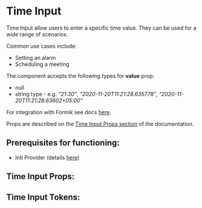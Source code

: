 

# Time Input

Time Input allow users to enter a specific time value. They can be used for a wide range of scenarios.

Common use cases include:

- Setting an alarm
- Scheduling a meeting

The component accepts the following types for **value** prop:

- null
- string type - e.g. _"21:30"_, _"2020-11-20T11:21:28.635778"_, _"2020-11-20T11:21:28.63602+05:00"_

For integration with Formik see docs [here](/docs/component-library-formik-elements-timeinputfield--with-label#timeinputfield).

Props are described on the [Time Input Props section](/docs/component-library-date-timeinput--disabled#time-input-props)
of the documentation.

## **Prerequisites for functioning**:

- Intl Provider (details [here](/docs/component-library-intl-intl--basic))

<Stories includePrimary={true} />

## Time Input Props:

<ArgsTable of={TimeInput} />

## Time Input Tokens:

<ThemeTokens component="TimeInput" />
